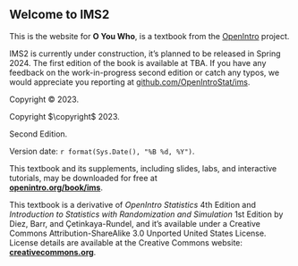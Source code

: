 ::: welcome
::: {.content-visible when-format="html"}
# Welcome to IMS2 {.unnumbered}
:::

\chapter*{}

\vfill

::: {.content-visible when-format="html"}
This is the website for **O You Who**, is a textbook from the [OpenIntro](https://www.openintro.org/) project.

::: underconstruction
IMS2 is currently under construction, it's planned to be released in Spring 2024. The first edition of the book is available at TBA. If you have any feedback on the work-in-progress second edition or catch any typos, we would appreciate you reporting at [github.com/OpenIntroStat/ims](https://github.com/OpenIntroStat/ims).
:::
:::

```{=html}
<!--
The book will always be available for free here. It is also available in PDF (for free or for the amount you choose to contribute) on Leanpub and in black&white paperback for purchase for $20.
<br><br>
<a href="https://leanpub.com/imstat" target="_blank"><img src="images/_icons/file.png" width="30px">&nbsp;<strong>Download PDF</strong></a>
<br>
<a href="https://www.openintro.org/go?id=ims1_bw_pb&referrer=/book/ims/online"><img src="images/_icons/book.png" width="30px">&nbsp;<strong>Purchase paperback</strong></a>
<br><br>
---
<br><br>
-->
```
::: {.content-visible when-format="html"}
Copyright © 2023.
:::

::: {.content-hidden unless-format="pdf"}
Copyright $\copyright$ 2023.
:::

Second Edition.

Version date: `r format(Sys.Date(), "%B %d, %Y")`.

This textbook and its supplements, including slides, labs, and interactive tutorials, may be downloaded for free at\
[**openintro.org/book/ims**](http://openintro.org/book/ims).

This textbook is a derivative of *OpenIntro Statistics* 4th Edition and *Introduction to Statistics with Randomization and Simulation* 1st Edition by Diez, Barr, and Çetinkaya-Rundel, and it's available under a Creative Commons Attribution-ShareAlike 3.0 Unported United States License.
License details are available at the Creative Commons website:\
[**creativecommons.org**](https://www.openintro.org/go/?id=creativecommons_org&referrer=ims1_pdf).
:::